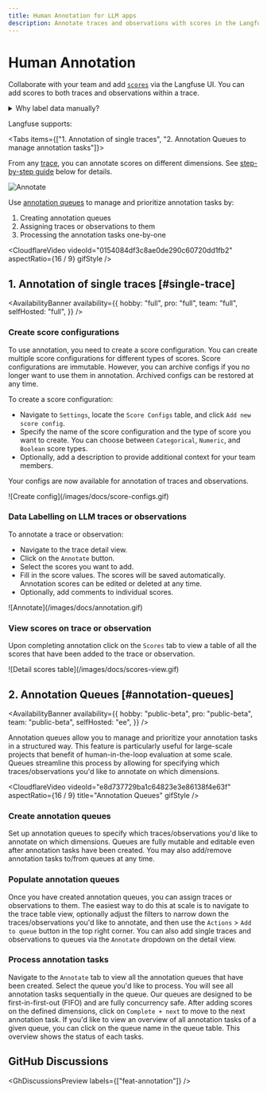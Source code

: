 ```yaml
---
title: Human Annotation for LLM apps
description: Annotate traces and observations with scores in the Langfuse UI to record human-in-the-loop evaluations.
---
```


# Human Annotation

Collaborate with your team and add [`scores`](/docs/scores) via the Langfuse UI. You can add scores to both traces and observations within a trace.

<details>
<summary>Why label data manually?</summary>

- **Collaboration**: Enable team collaboration by inviting other internal members to annotate a subset of traces and observations. This manual evaluation can enhance the overall accuracy and reliability of your results by incorporating diverse perspectives and expertise. See [Annotation queues](/docs/scores/annotation#annotation-queues) to manage and prioritize the annotation tasks effectively.
- **Annotation data consistency**: Create score configurations for annotation workflows to ensure that all team members are using standardized scoring criteria. Hereby configure categorical, numerical or binary score types to capture different aspects of your data.
- **Evaluation of new product features**: This feature can be useful for new use cases where no other scores have been allocated yet.
- **Benchmarking of other scores**: Establish a human baseline score that can be used as a benchmark to compare and evaluate other scores. This can provide a clear standard of reference and enhance the objectivity of your performance evaluations.

</details>

Langfuse supports:

<Tabs items={["1. Annotation of single traces", "2. Annotation Queues to manage annotation tasks"]}>
<Tab>

From any [trace](/docs/tracing), you can annotate scores on different dimensions. See [step-by-step guide](#single-trace) below for details.

![Annotate](/images/docs/annotation.gif)

</Tab>
<Tab>

Use [annotation queues](#annotation-queues) to manage and prioritize annotation tasks by:

1. Creating annotation queues
2. Assigning traces or observations to them
3. Processing the annotation tasks one-by-one

<CloudflareVideo
  videoId="0154084df3c8ae0de290c60720dd1fb2"
  aspectRatio={16 / 9}
  gifStyle
/>

</Tab>
</Tabs>

## 1. Annotation of single traces [#single-trace]

<AvailabilityBanner
  availability={{
    hobby: "full",
    pro: "full",
    team: "full",
    selfHosted: "full",
  }}
/>

<Steps>

### Create score configurations

To use annotation, you need to create a score configuration. You can create multiple score configurations for different types of scores. Score configurations are immutable. However, you can archive configs if you no longer want to use them in annotation. Archived configs can be restored at any time.

To create a score configuration:

- Navigate to `Settings`, locate the `Score Configs` table, and click `Add new score config`.
- Specify the name of the score configuration and the type of score you want to create. You can choose between `Categorical`, `Numeric`, and `Boolean` score types.
- Optionally, add a description to provide additional context for your team members.

Your configs are now available for annotation of traces and observations.

<Frame border fullWidth>
  ![Create config](/images/docs/score-configs.gif)
</Frame>

### Data Labelling on LLM traces or observations

To annotate a trace or observation:

- Navigate to the trace detail view.
- Click on the `Annotate` button.
- Select the scores you want to add.
- Fill in the score values. The scores will be saved automatically. Annotation scores can be edited or deleted at any time.
- Optionally, add comments to individual scores.

<Frame border fullWidth>
  ![Annotate](/images/docs/annotation.gif)
</Frame>

### View scores on trace or observation

Upon completing annotation click on the `Scores` tab to view a table of all the scores that have been added to the trace or observation.

<Frame border fullWidth>
  ![Detail scores table](/images/docs/scores-view.gif)
</Frame>

</Steps>

## 2. Annotation Queues [#annotation-queues]

<AvailabilityBanner
  availability={{
    hobby: "public-beta",
    pro: "public-beta",
    team: "public-beta",
    selfHosted: "ee",
  }}
/>

Annotation queues allow you to manage and prioritize your annotation tasks in a structured way. This feature is particularly useful for large-scale projects that benefit of human-in-the-loop evaluation at some scale. Queues streamline this process by allowing for specifying which traces/observations you'd like to annotate on which dimensions.

<CloudflareVideo
  videoId="e8d737729ba1c64823e3e86138f4e63f"
  aspectRatio={16 / 9}
  title="Annotation Queues"
  gifStyle
/>

<Steps>

### Create annotation queues

Set up annotation queues to specify which traces/observations you'd like to annotate on which dimensions. Queues are fully mutable and editable even after annotation tasks have been created. You may also add/remove annotation tasks to/from queues at any time.

### Populate annotation queues

Once you have created annotation queues, you can assign traces or observations to them. The easiest way to do this at scale is to navigate to the trace table view, optionally adjust the filters to narrow down the traces/observations you'd like to annotate, and then use the `Actions` > `Add to queue` button in the top right corner. You can also add single traces and observations to queues via the `Annotate` dropdown on the detail view.

### Process annotation tasks

Navigate to the `Annotate` tab to view all the annotation queues that have been created. Select the queue you'd like to process. You will see all annotation tasks sequentially in the queue. Our queues are designed to be first-in-first-out (FIFO) and are fully concurrency safe. After adding scores on the defined dimensions, click on `Complete + next` to move to the next annotation task. If you'd like to view an overview of all annotation tasks of a given queue, you can click on the queue name in the queue table. This overview shows the status of each tasks.

</Steps>

## GitHub Discussions


<GhDiscussionsPreview labels={["feat-annotation"]} />
